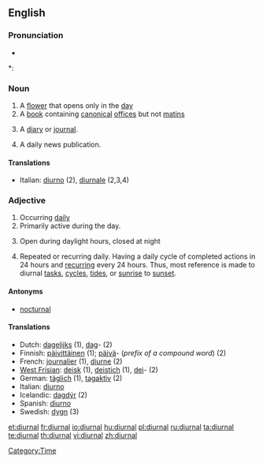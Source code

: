 ==English==

===Pronunciation===
* {{audio|en-us-diurnal.ogg|Audio (US)}}

*: {{rhymes|ɜː(r)nəl}}

===Noun===
{{en-noun}}

# A [[flower]] that opens only in the [[day]]
# A [[book]] containing [[canonical]] [[office]]s but not [[matins]]
# {{dated}} A [[diary]] or [[journal]].
# {{dated}} A daily news publication.

====Translations====
* Italian: [[diurno]] (2), [[diurnale]] (2,3,4)

===Adjective===
{{en-adj|-}}

# Occurring [[daily]]
# Primarily active during the day.
# {{botany}} Open during daylight hours, closed at night
# Repeated or recurring daily. Having a daily cycle of completed actions in 24 hours and [[recurring]] every 24 hours. Thus, most reference is made to diurnal [[tasks]], [[cycles]], [[tides]], or [[sunrise]] to [[sunset]].
{{seeCites}}

====Antonyms====
* [[nocturnal]]

====Translations====
* Dutch: [[dagelijks]] (1), [[dag]]- (2)
* Finnish: [[päivittäinen]] (1); [[päivä]]- (''prefix of a compound word'') (2)
* French: [[journalier]] (1), [[diurne]] (2)
* [[West Frisian]]: [[deisk]] (1), [[deistich]] (1), [[dei]]- (2)
* German: [[täglich]] (1), [[tagaktiv]] (2)
* Italian: [[diurno]]
* Icelandic: [[dagdýr]] (2)
* Spanish: [[diurno]]
* Swedish: [[dygn]] (3)

[[Category:Time]]

[[et:diurnal]]
[[fr:diurnal]]
[[io:diurnal]]
[[hu:diurnal]]
[[pl:diurnal]]
[[ru:diurnal]]
[[ta:diurnal]]
[[te:diurnal]]
[[th:diurnal]]
[[vi:diurnal]]
[[zh:diurnal]]
